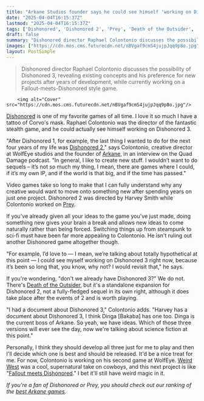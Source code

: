 ```yaml
---
title: "Arkane Studios founder says he could see himself 'working on Dishonored 3 right now,' though creating a sequel was 'the last thing I wanted to do' after making the first game"
date: "2025-04-04T16:15:37Z"
lastmod: "2025-04-04T16:15:37Z"
tags: ['Dishonored', 'Dishonored 2', 'Prey', 'Death of the Outsider', 'Weird West', 'Arkane Studios', 'Stealth', 'Action RPG', 'PC', 'Xbox', 'PlayStation']
draft: false
summary: "Dishonored director Raphael Colontonio discusses the possibility of Dishonored 3, revealing existing concepts and his preference for new projects after years of development, while currently working on a Fallout-meets-Dishonored style game."
images: ["https://cdn.mos.cms.futurecdn.net/nBVgaf9cmS4jujpJqq9p8o.jpg"]
layout: PostSimple
---
```

> Dishonored director Raphael Colontonio discusses the possibility of Dishonored 3, revealing existing concepts and his preference for new projects after years of development, while currently working on a Fallout-meets-Dishonored style game.


        <img alt="Cover" src="https://cdn.mos.cms.futurecdn.net/nBVgaf9cmS4jujpJqq9p8o.jpg"/>
        
[<u>Dishonored</u>](https://www.gamesradar.com/dishonored-definitive-edition-review/) is one of my favorite games of all time. I love it so much I have a tattoo of Corvo's mask. Raphael Colontonio was the director of the fantastic stealth game, and he could actually see himself working on Dishonored 3.

"After Dishonored 1, for example, the last thing I wanted to do for the next four years of my life was [<u>Dishonored 2</u>](https://www.gamesradar.com/dishonored-2-powers-you-should-unlock-asap/)," says Colontonio, creative director at WolfEye studios and the founder of [Arkane](https://www.gamesradar.com/tag/arkane-studios/), in an interview on the Quad Damage podcast. "In general, I like to create new stuff. I wouldn’t want to do sequels – it’s not so much my thing, I mean, there are games where I could, if it’s my own IP, and if the world is that big, and if the time has passed."

Video games take so long to make that I can fully understand why any creative would want to move onto something new after spending years on just one project. Dishonored 2 was directed by Harvey Smith while Colontonio worked on [<u>Prey</u>](https://www.gamesradar.com/prey-tips/).

If you've already given all your ideas to the game you've just made, doing something new gives your brain a break and allows new ideas to come naturally rather than being forced. Switching things up from steampunk to sci-fi must have been far more appealing to Colontonio. He isn't ruling out another Dishonored game altogether though.

"For example, I’d love to — I mean, we’re talking about totally hypothetical at this point — I could see myself working on Dishonored 3 right now, because it’s been so long that, you know, why not? I would revisit that," he says.

If you're wondering, "don't we already have Dishonored 3?" We do not. There's [Death of the Outsider](https://www.gamesradar.com/death-of-the-outsider-ending/), but it's a standalone expansion for Dishonored 2, not a fully-fledged sequel in its own right, although it does take place after the events of 2 and is worth playing.

"I had a document about Dishonored 3," Colontonio adds. "Harvey has a document about Dishonored 3, I think Dinga [Bakaba] has one too. Dinga is the current boss of Arkane. So yeah, we have ideas. Which of those three versions will ever see the day, now we're talking about science fiction at this point."

Personally, I think they should develop all three just for me to play and then I'll decide which one is best and should be released. It'd be a nice treat for me. For now, Colontonio is working on his second game at WolfEye. [<u>Weird West</u>](https://www.gamesradar.com/weird-west-review/) was a cool, supernatural take on cowboys, and this next project is like "[<u>Fallout meets Dishonored</u>](https://www.gamesradar.com/games/action-rpg/ex-dishonored-devs-new-action-rpg-is-like-fallout-meets-dishonored-and-its-creative-director-says-it-hits-something-that-games-from-obsidian-are-pretty-good-at/)." I bet it'll still have weird magic in it.

*If you're a fan of Dishonored or Prey, you should check out our ranking of the *[<u><em>best Arkane games</em></u>](https://www.gamesradar.com/best-arkane-games/)*.*
        